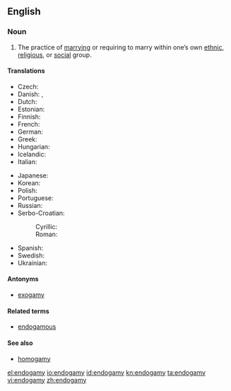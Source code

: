 ==English==
{{wikipedia}}
===Noun===
{{en-noun|-}}

# The practice of [[marry]]ing or requiring to marry within one’s own [[ethnic]], [[religious]], or [[social]] group.

====Translations====
{{trans-top|the practice of marrying within one's own social group}}
* Czech: {{t|cs|endogamie|f}}
* Danish: {{t|da|endogami}} {{g|Danish}}, {{t|da|indgifte|n}}
* Dutch: {{t|nl|endogamie|f}}
* Estonian: {{t|et|endogaamia}}
* Finnish: {{t|fi|endogamia}}
* French: {{t|fr|endogamie|f}}
* German: {{t|de|Endogamie|f}}
* Greek: {{t|el|ενδογαμία|f|tr=endogamía|sc=Grek}}
* Hungarian: {{t|hu|endogámia}}
* Icelandic: {{t|is|innvensl|n|p}}
* Italian: {{t|it|endogamia|f}}
{{trans-mid}}
* Japanese: {{t|ja|近親婚|tr=きんしんこん, kinshinkon}}
* Korean: {{t|ko|근친혼|tr=[[近親婚]], geunchinhon}}
* Polish: {{t|pl|endogamia|f}}
* Portuguese: {{t|pt|endogamia|f}}
* Russian: {{t|ru|эндогамия|f|tr=endogamija}}
* Serbo-Croatian:
*: Cyrillic: {{t|sh|ендогамија|f|alt=ендога̀мија}}
*: Roman: {{t|sh|endogamija|f|alt=endogàmija}}
* Spanish: {{t+|es|endogamia|f}}
* Swedish: {{t|sv|monogami|c}}
* Ukrainian: {{t|uk|ендогамія|tr=endogamija}}
{{trans-bottom}}

====Antonyms====
* [[exogamy]]

====Related terms====
* [[endogamous]]

====See also====
* [[homogamy]]

[[el:endogamy]]
[[io:endogamy]]
[[id:endogamy]]
[[kn:endogamy]]
[[ta:endogamy]]
[[vi:endogamy]]
[[zh:endogamy]]